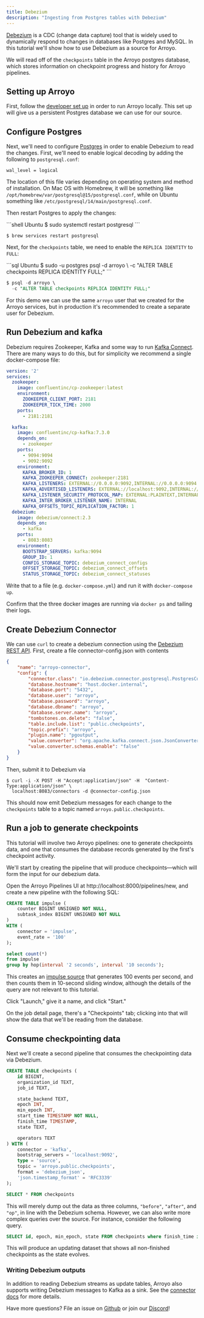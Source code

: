 ```yaml
---
title: Debezium
description: "Ingesting from Postgres tables with Debezium"
---
```


[Debezium](https://debezium.io/) is a CDC (change data capture) tool that is
widely used to dynamically respond to changes in databases like Postgres and
MySQL. In this tutorial we'll show how to use Debezium as a source for Arroyo.

We will read off of the `checkpoints` table in the Arroyo postgres database,
which stores information on checkpoint progress and history for Arroyo
pipelines.


## Setting up Arroyo

First, follow the
[developer set up](http://localhost:3000/developing/dev-setup) in order to run
Arroyo locally. This set up will give us a persistent Postgres database we can
use for our source.

## Configure Postgres

Next, we'll need to configure [Postgres](https://debezium.io/documentation/reference/stable/connectors/postgresql.html#setting-up-postgresql) in order to enable Debezium to read the changes.
First, we'll need to enable logical decoding by adding the following to `postgresql.conf`:

```
wal_level = logical
```

The location of this file varies depending on operating system and method of installation.
On Mac OS with Homebrew, it will be something like `/opt/homebrew/var/postgresql@15/postgresql.conf`,
while on Ubuntu something like `/etc/postgresql/14/main/postgresql.conf`.

Then restart Postgres to apply the changes:

<CodeGroup>
```shell Ubuntu
$ sudo systemctl restart postgresql
```

```shell Mac OS
$ brew services restart postgresql
```
</CodeGroup>

Next, for the `checkpoints` table, we need to enable the `REPLICA IDENTITY` to `FULL`:

<CodeGroup>
```sql Ubuntu
$ sudo -u postgres psql -d arroyo \
  -c "ALTER TABLE checkpoints REPLICA IDENTITY FULL;"
```

```sql Mac OS
$ psql -d arroyo \
  -c "ALTER TABLE checkpoints REPLICA IDENTITY FULL;"
```
</CodeGroup>


For this demo we can use the same `arroyo` user that we created for the Arroyo services,
but in production it's recommended to create a separate user for Debezium.

## Run Debezium and kafka

Debezium requires Zookeeper, Kafka and some way to run [Kafka Connect](https://kafka.apache.org/documentation.html#connect).
There are many ways to do this, but for simplicity we recommend a single docker-compose file:

```yaml docker-compose.yml
version: '2'
services:
  zookeeper:
    image: confluentinc/cp-zookeeper:latest
    environment:
      ZOOKEEPER_CLIENT_PORT: 2181
      ZOOKEEPER_TICK_TIME: 2000
    ports:
      - 2181:2181

  kafka:
    image: confluentinc/cp-kafka:7.3.0
    depends_on:
      - zookeeper
    ports:
      - 9094:9094
      - 9092:9092
    environment:
      KAFKA_BROKER_ID: 1
      KAFKA_ZOOKEEPER_CONNECT: zookeeper:2181
      KAFKA_LISTENERS: EXTERNAL://0.0.0.0:9092,INTERNAL://0.0.0.0:9094
      KAFKA_ADVERTISED_LISTENERS: EXTERNAL://localhost:9092,INTERNAL://kafka:9094
      KAFKA_LISTENER_SECURITY_PROTOCOL_MAP: EXTERNAL:PLAINTEXT,INTERNAL:PLAINTEXT
      KAFKA_INTER_BROKER_LISTENER_NAME: INTERNAL
      KAFKA_OFFSETS_TOPIC_REPLICATION_FACTOR: 1
  debezium:
    image: debezium/connect:2.3
    depends_on:
      - kafka
    ports:
      - 8083:8083
    environment:
      BOOTSTRAP_SERVERS: kafka:9094
      GROUP_ID: 1
      CONFIG_STORAGE_TOPIC: debezium_connect_configs
      OFFSET_STORAGE_TOPIC: debezium_connect_offsets
      STATUS_STORAGE_TOPIC: debezium_connect_statuses
```

Write that to a file (e.g. `docker-compose.yml`) and run it with `docker-compose up`.

Confirm that the three docker images are running via `docker ps` and tailing their logs.

## Create Debezium Connector

We can use `curl` to create a debezium connection using the [Debezium REST API](https://debezium.io/documentation/reference/stable/api.html).
First, create a file connector-config.json with contents

```json connector-config.json
{
    "name": "arroyo-connector",
    "config": {
        "connector.class": "io.debezium.connector.postgresql.PostgresConnector",
        "database.hostname": "host.docker.internal",
        "database.port": "5432",
        "database.user": "arroyo",
        "database.password": "arroyo",
        "database.dbname": "arroyo",
        "database.server.name": "arroyo",
        "tombstones.on.delete": "false",
        "table.include.list": "public.checkpoints",
        "topic.prefix": "arroyo",
        "plugin.name": "pgoutput",
        "value.converter": "org.apache.kafka.connect.json.JsonConverter",
        "value.converter.schemas.enable": "false"
    }
}
```

Then, submit it to Debezium via

```
$ curl -i -X POST -H "Accept:application/json" -H  "Content-Type:application/json" \
  localhost:8083/connectors -d @connector-config.json
```

This should now emit Debezium messages for each change to the `checkpoints`
table to a topic named `arroyo.public.checkpoints`.

## Run a job to generate checkpoints

This tutorial will involve two Arroyo pipelines: one to generate checkpoints data,
and one that consumes the database records generated by the first's checkpoint activity.

We'll start by creating the pipeline that will produce checkpoints—which will
form the input for our debezium data.

Open the Arroyo Pipelines UI at http://localhost:8000/pipelines/new, and create a new pipeline
with the following SQL:

```sql
CREATE TABLE impulse (
    counter BIGINT UNSIGNED NOT NULL,
    subtask_index BIGINT UNSIGNED NOT NULL
)
WITH (
    connector = 'impulse',
    event_rate = '100'
);

select count(*)
from impulse
group by hop(interval '2 seconds', interval '10 seconds');
```

This creates an [impulse source](/connectors/impulse) that generates
100 events per second, and then counts them in 10-second sliding window,
although the details of the query are not relevant to this tutorial.

Click "Launch," give it a name, and click "Start."

On the job detail page, there's a "Checkpoints" tab; clicking into that
will show the data that we'll be reading from the database.

## Consume checkpointing data

Next we'll create a second pipeline that consumes the checkpointing data
via Debezium.

```sql
CREATE TABLE checkpoints (
    id BIGINT,
    organization_id TEXT,
    job_id TEXT,

    state_backend TEXT,
    epoch INT,
    min_epoch INT,
    start_time TIMESTAMP NOT NULL,
    finish_time TIMESTAMP,
    state TEXT,

    operators TEXT
) WITH (
    connector = 'kafka',
    bootstrap_servers = 'localhost:9092',
    type = 'source',
    topic = 'arroyo.public.checkpoints',
    format = 'debezium_json',
    'json.timestamp_format' = 'RFC3339'
);

SELECT * FROM checkpoints
```

This will merely dump out the data as three columns, `"before"`, `"after"`, and
`"op"`, in line with the Debezium schema. However, we can also write more
complex queries over the source. For instance, consider the following query.

```sql
SELECT id, epoch, min_epoch, state FROM checkpoints where finish_time is null;
```
This will produce an updating dataset that shows all non-finished checkpoints as the state evolves.


### Writing Debezium outputs

In addition to reading Debezium streams as update tables, Arroyo also supports
writing Debezium messages to Kafka as a sink. See the
[connector docs](/connectors/postgres) for more details.

Have more questions? File an issue on [Github](https://github.com/ArroyoSystems/arroyo/issues)
or join our [Discord](https://discord.gg/cjCr5rVmyR)!
